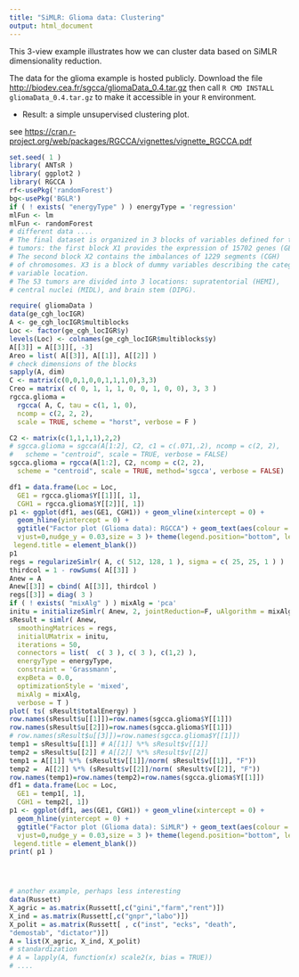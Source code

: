 ```yaml
---
title: "SiMLR: Glioma data: Clustering"
output: html_document
---
```


This 3-view example illustrates how we can cluster data based on SiMLR dimensionality
reduction.

The data for the glioma example is hosted publicly.  Download the file
[http://biodev.cea.fr/sgcca/gliomaData_0.4.tar.gz](http://biodev.cea.fr/sgcca/gliomaData_0.4.tar.gz)
then call `R CMD INSTALL gliomaData_0.4.tar.gz` to make it accessible in your
`R` environment.

- Result: a simple unsupervised clustering plot.


see [https://cran.r-project.org/web/packages/RGCCA/vignettes/vignette_RGCCA.pdf](https://cran.r-project.org/web/packages/RGCCA/vignettes/vignette_RGCCA.pdf)

```r
set.seed( 1 )
library( ANTsR )
library( ggplot2 )
library( RGCCA )
rf<-usePkg('randomForest')
bg<-usePkg('BGLR')
if ( ! exists( "energyType" ) ) energyType = 'regression'
mlFun <- lm
mlFun <- randomForest
# different data ....
# The final dataset is organized in 3 blocks of variables defined for the 53
# tumors: the first block X1 provides the expression of 15702 genes (GE).
# The second block X2 contains the imbalances of 1229 segments (CGH)
# of chromosomes. X3 is a block of dummy variables describing the categorical
# variable location.
# The 53 tumors are divided into 3 locations: supratentorial (HEMI),
# central nuclei (MIDL), and brain stem (DIPG).

require( gliomaData )
data(ge_cgh_locIGR)
A <- ge_cgh_locIGR$multiblocks
Loc <- factor(ge_cgh_locIGR$y)
levels(Loc) <- colnames(ge_cgh_locIGR$multiblocks$y)
A[[3]] = A[[3]][, -3]
Areo = list( A[[3]], A[[1]], A[[2]] )
# check dimensions of the blocks
sapply(A, dim)
C <- matrix(c(0,0,1,0,0,1,1,1,0),3,3)
Creo = matrix( c( 0, 1, 1, 1, 0, 0, 1, 0, 0), 3, 3 )
rgcca.glioma =
  rgcca( A, C, tau = c(1, 1, 0),
  ncomp = c(2, 2, 2),
  scale = TRUE, scheme = "horst", verbose = F )

C2 <- matrix(c(1,1,1,1),2,2)
# sgcca.glioma = sgcca(A[1:2], C2, c1 = c(.071,.2), ncomp = c(2, 2),
#   scheme = "centroid", scale = TRUE, verbose = FALSE)
sgcca.glioma = rgcca(A[1:2], C2, ncomp = c(2, 2),
  scheme = "centroid", scale = TRUE, method='sgcca', verbose = FALSE)

df1 = data.frame(Loc = Loc,
  GE1 = rgcca.glioma$Y[[1]][, 1],
  CGH1 = rgcca.glioma$Y[[2]][, 1])
p1 <- ggplot(df1, aes(GE1, CGH1)) + geom_vline(xintercept = 0) +
  geom_hline(yintercept = 0) +
  ggtitle("Factor plot (Glioma data): RGCCA") + geom_text(aes(colour = Loc, label= rownames(df1)),
  vjust=0,nudge_y = 0.03,size = 3 )+ theme(legend.position="bottom", legend.box = "horizontal",
 legend.title = element_blank())
p1
regs = regularizeSimlr( A, c( 512, 128, 1 ), sigma = c( 25, 25, 1 ) )
thirdcol = 1 - rowSums( A[[3]] )
Anew = A
Anew[[3]] = cbind( A[[3]], thirdcol )
regs[[3]] = diag( 3 )
if ( ! exists( "mixAlg" ) ) mixAlg = 'pca'
initu = initializeSimlr( Anew, 2, jointReduction=F, uAlgorithm = mixAlg )
sResult = simlr( Anew,
  smoothingMatrices = regs,
  initialUMatrix = initu,
  iterations = 50,
  connectors = list(  c( 3 ), c( 3 ), c(1,2) ),
  energyType = energyType,
  constraint = 'Grassmann',
  expBeta = 0.0,
  optimizationStyle = 'mixed',
  mixAlg = mixAlg,
  verbose = T )
plot( ts( sResult$totalEnergy) )
row.names(sResult$u[[1]])=row.names(sgcca.glioma$Y[[1]])
row.names(sResult$u[[2]])=row.names(sgcca.glioma$Y[[1]])
# row.names(sResult$u[[3]])=row.names(sgcca.glioma$Y[[1]])
temp1 = sResult$u[[1]] # A[[1]] %*% sResult$v[[1]]
temp2 = sResult$u[[2]] # A[[2]] %*% sResult$v[[2]]
temp1 = A[[1]] %*% (sResult$v[[1]]/norm( sResult$v[[1]], "F"))
temp2 =  A[[2]] %*% (sResult$v[[2]]/norm( sResult$v[[2]], "F"))
row.names(temp1)=row.names(temp2)=row.names(sgcca.glioma$Y[[1]])
df1 = data.frame(Loc = Loc,
  GE1 = temp1[, 1],
  CGH1 = temp2[, 1])
p1 <- ggplot(df1, aes(GE1, CGH1)) + geom_vline(xintercept = 0) +
  geom_hline(yintercept = 0) +
  ggtitle("Factor plot (Glioma data): SiMLR") + geom_text(aes(colour = Loc, label= rownames(df1)),
  vjust=0,nudge_y = 0.03,size = 3 )+ theme(legend.position="bottom", legend.box = "horizontal",
 legend.title = element_blank())
print( p1 )




# another example, perhaps less interesting
data(Russett)
X_agric = as.matrix(Russett[,c("gini","farm","rent")])
X_ind = as.matrix(Russett[,c("gnpr","labo")])
X_polit = as.matrix(Russett[ , c("inst", "ecks", "death",
"demostab", "dictator")])
A = list(X_agric, X_ind, X_polit)
# standardization
# A = lapply(A, function(x) scale2(x, bias = TRUE))
# ....
```

